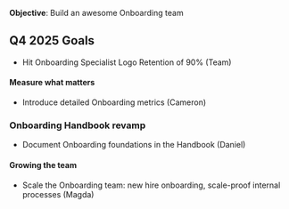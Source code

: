 **Objective**: Build an awesome Onboarding team

## Q4 2025 Goals

  - Hit Onboarding Specialist Logo Retention of 90% (Team)

#### Measure what matters
- Introduce detailed Onboarding metrics (Cameron)

### Onboarding Handbook revamp
- Document Onboarding foundations in the Handbook (Daniel)

#### Growing the team
- Scale the Onboarding team: new hire onboarding, scale-proof internal processes (Magda)

